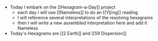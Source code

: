 - Today I embark on the [[Hexagram-a-Day]] project
    - each day I will use [[Nameless]] to do an [[Yìjīng]] reading
    - I will reference several interpretations of the resolving hexagrams
    - then I will write a new assembled interpretation here and add it Nameless
- Today's Hexagrams are [[2 Earth]] and [[59 Dispersion]]
